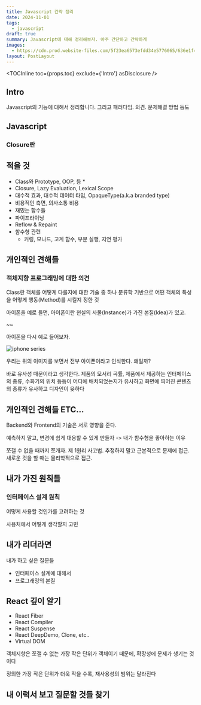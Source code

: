 ```yaml
---
title: Javascript 간략 정리
date: 2024-11-01
tags:
  - javascript
draft: true
summary: Javascript에 대해 정리해보자. 아주 간단하고 간략하게
images:
  - https://cdn.prod.website-files.com/5f23ea6573efdd34e5776065/636e1f4daaa7ec2581239cdf_Test%20Automation%20requires%20coding%20skill%2C%20discuss.jpg
layout: PostLayout
---
```


<TOCInline toc={props.toc} exclude={'Intro'} asDisclosure />

## Intro

Javascript의 기능에 대해서 정리합니다.
그리고 패러다임. 의견. 문제해결 방법 등도


## Javascript

### Closure란



## 적을 것

* Class와 Prototype, OOP, 등
	* 
* Closure, Lazy Evaluation, Lexical Scope
* 대수적 효과, 대수적 데이터 타입, OpaqueType(a.k.a branded type)
* 비용적인 측면, 의사소통 비용
* 재밌는 함수들
* 파이프라이닝
* Reflow & Repaint
* 함수형 관련
	* 커링, 모나드, 고계 함수, 부분 실행, 지연 평가


## 개인적인 견해들

### 객체지향 프로그래밍에 대한 의견

Class란 객체를 어떻게 다룰지에 대한 기술 중 하나
분류학 기반으로 어떤 객체의 특성을 어떻게 행동(Method)를 시킬지 정한 것

아이폰을 예로 들면, 아이폰이란 현실의 사물(Instance)가 가진 본질(Idea)가 있고.


~~


아이폰을 다시 예로 들어보자.

![iphone series](https://revibe.me/cdn/shop/articles/The_Evolution_of_the_iPhone_1100x.png?v=1698989714)

우리는 위의 이미지를 보면서 전부 아이폰이라고 인식한다. 왜일까?

바로 유사성 때문이라고 생각한다. 제품의 모서리 곡률, 제품에서 제공하는 인터페이스의 종류, 수화기의 위치 등등이 어디에 배치되었는지가 유사하고 화면에 띄어진 콘텐츠의 종류가 유사하고 디자인이 윳하다





## 개인적인 견해들 ETC...
Backend와 Frontend의 기술은 서로 영향을 준다.

예측하지 말고, 변경에 쉽게 대응할 수 있게 만들자
-> 내가 함수형을 좋아하는 이유


<Youtube id="BWxYWnwi08o" />
쪼갤 수 없을 때까지 쪼개자.
제 1원리 사고법. 추정하지 말고 근본적으로 문제에 접근.
새로운 것을 할 때는 물리학적으로 접근. 



## 내가 가진 원칙들
### 인터페이스 설계 원칙

어떻게 사용할 것인가를 고려하는 것

<Youtube id="fR8tsJ2r7Eg" />

사용처에서 어떻게 생각할지 고민


## 내가 리더라면

내가 하고 싶은 질문들

- 인터페이스 설계에 대해서
- 프로그래밍의 본질



## React 깊이 알기

* React Fiber
* React Compiler
* React Suspense
* React DeepDemo, Clone, etc..
* Virtual DOM

객체지향은 쪼갤 수 없는 가장 작은 단위가 객체이기 때문에, 확장성에 문제가 생기는 것이다


정의한 가장 작은 단위가 더욱 작을 수록, 재사용성의 범위는 달라진다


## 내 이력서 보고 질문할 것들 찾기



